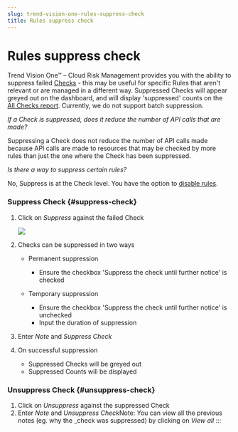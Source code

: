 ```yaml
---
slug: trend-vision-one-rules-suppress-check
title: Rules suppress check
---
```

# Rules suppress check

Trend Vision One™ – Cloud Risk Management provides you with the ability to suppress failed [Checks](model-check.mdx) - this may be useful for specific Rules that aren't relevant or are managed in a different way. Suppressed Checks will appear greyed out on the dashboard, and will display 'suppressed' counts on the [All Checks report](all-checks-report.mdx). Currently, we do not support batch suppression.

*If a Check is suppressed, does it reduce the number of API calls that are made?*

Suppressing a Check does not reduce the number of API calls made because API calls are made to resources that may be checked by more rules than just the one where the Check has been suppressed.

*Is there a way to suppress certain rules?*

No, Suppress is at the Check level. You have the option to [disable rules](rules-configuration.mdx).

### Suppress Check {#suppress-check}

1.  Click on *Suppress* against the failed Check

    ![](/images/step-1-clicking-on-suppress-kkfwqd=d51eed79-39dd-4f36-8fef-cb5e856379a9.webp)

2.  Checks can be suppressed in two ways

    - Permanent suppression

      - Ensure the checkbox 'Suppress the check until further notice' is checked

    - Temporary suppression

      - Ensure the checkbox 'Suppress the check until further notice' is unchecked
      - Input the duration of suppression

3.  Enter *Note* and *Suppress Check*

4.  On successful suppression

    - Suppressed Checks will be greyed out
    - Suppressed Counts will be displayed

### Unsuppress Check {#unsuppress-check}

1.  Click on *Unsuppress* against the suppressed Check
2.  Enter *Note* and *Unsuppress Check*Note: You can view all the previous notes (eg. why the \_check was suppressed) by clicking on *View all*
:::
